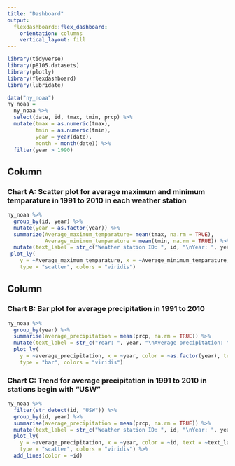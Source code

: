 ```yaml
---
title: "Dashboard"
output: 
  flexdashboard::flex_dashboard:
    orientation: columns
    vertical_layout: fill
---
```


```r
library(tidyverse)
library(p8105.datasets)
library(plotly)
library(flexdashboard)
library(lubridate)
```

```r
data("ny_noaa")
ny_noaa = 
  ny_noaa %>% 
  select(date, id, tmax, tmin, prcp) %>% 
  mutate(tmax = as.numeric(tmax),
         tmin = as.numeric(tmin),
         year = year(date),
         month = month(date)) %>% 
  filter(year > 1990)
```


Column {data-width=650}
-----------------------------------------------------------------------

### Chart A: Scatter plot for average maximum and minimum temparature in 1991 to 2010 in each weather station


```r
ny_noaa %>% 
  group_by(id, year) %>% 
  mutate(year = as.factor(year)) %>% 
  summarize(Average_maximum_temparature= mean(tmax, na.rm = TRUE),
            Average_minimum_temparature = mean(tmin, na.rm = TRUE)) %>% 
  mutate(text_label = str_c("Weather station ID: ", id, "\nYear: ", year, "\nAverage maximum temparature: ", Average_maximum_temparature, "\nAverage minimum temparature: ", Average_minimum_temparature)) %>% 
 plot_ly(
    y = ~Average_maximum_temparature, x = ~Average_minimum_temparature, color = ~year, text = ~text_label,
    type = "scatter", colors = "viridis")
```


Column {data-width=350}
-----------------------------------------------------------------------

### Chart B: Bar plot for average precipitation in 1991 to 2010


```r
ny_noaa %>% 
  group_by(year) %>% 
  summarise(average_precipitation = mean(prcp, na.rm = TRUE)) %>%
  mutate(text_label = str_c("Year: ", year, "\nAverage precipitation: ", average_precipitation)) %>% 
  plot_ly(
    y = ~average_precipitation, x = ~year, color = ~as.factor(year), text = ~text_label,
    type = "bar", colors = "viridis")
```


### Chart C: Trend for average precipitation in 1991 to 2010 in stations begin with "USW"

```r
ny_noaa %>% 
  filter(str_detect(id, "USW")) %>% 
  group_by(id, year) %>% 
  summarise(average_precipitation = mean(prcp, na.rm = TRUE)) %>%
  mutate(text_label = str_c("Weather station ID: ", id, "\nYear: ", year, "\nAverage precipitation: ", average_precipitation)) %>% 
  plot_ly(
    y = ~average_precipitation, x = ~year, color = ~id, text = ~text_label,
    type = "scatter", colors = "viridis") %>% 
  add_lines(color = ~id)
```

